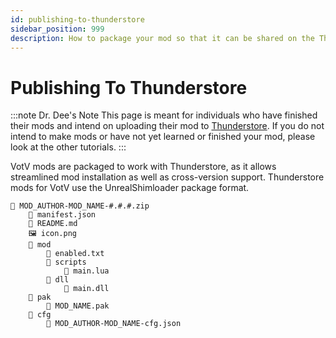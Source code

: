 ```yaml
---
id: publishing-to-thunderstore
sidebar_position: 999
description: How to package your mod so that it can be shared on the Thunderstore website
---
```


# Publishing To Thunderstore

:::note Dr. Dee's Note
This page is meant for individuals who have finished their mods and intend on uploading their mod to <ins>Thunderstore</ins>. If you do not intend to make mods or have not yet learned or finished your mod, please look at the other tutorials.
:::

VotV mods are packaged to work with Thunderstore, as it allows streamlined mod installation as well as cross-version support. Thunderstore mods for VotV use the UnrealShimloader package format.

```
📁 MOD_AUTHOR-MOD_NAME-#.#.#.zip
    📄 manifest.json
    📄 README.md
    🖼️ icon.png
    📁 mod
        📄 enabled.txt
        📁 scripts
            📄 main.lua
        📁 dll
            📄 main.dll
    📁 pak
        📄 MOD_NAME.pak
    📁 cfg
        📄 MOD_AUTHOR-MOD_NAME-cfg.json
```

